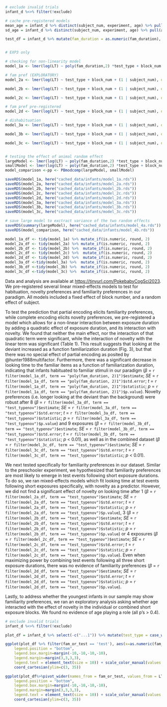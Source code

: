 ```r

# exclude invalid trials
infant_d %<>% filter(!exclude)

# cache pre-registered models
mean_age = infant_d %>% distinct(subject_num, experiment, age) %>% pull(age) %>% mean()
sd_age = infant_d %>% distinct(subject_num, experiment, age) %>% pull(age) %>% sd()

test_df = infant_d %>% mutate(fam_duration = as.numeric(fam_duration), centered_age = (age - mean_age) / sd_age )


# EXP3 only

# checking for non-linearity model
model_1a <- lmer(log(LT) ~ poly(fam_duration,2) *test_type + block_num + (1 | subject_num), data = test_df)

# fam pref (EXPLORATORY)
model_2a <- lmer(log(LT) ~ test_type + block_num + (1 | subject_num), data = test_df %>% filter(fam_duration == 1))

model_2b <- lmer(log(LT) ~ test_type + block_num + (1 | subject_num), data = test_df %>% filter(fam_duration == 3))

model_2c <- lmer(log(LT) ~ test_type + block_num + (1 | subject_num), data = test_df %>% filter(fam_duration == 4))

# fam pref pre-registered
model_2d <- lmer(log(LT) ~ test_type + block_num + (1 | subject_num), data = test_df %>% filter(fam_duration <= 4 & fam_duration != 0))

# dishabituation
model_3a <- lmer(log(LT) ~ test_type + block_num + (1 | subject_num), data = test_df %>% filter(fam_duration == 8))

model_3b <- lmer(log(LT) ~ test_type + block_num + (1 | subject_num), data = test_df %>% filter(fam_duration == 9))

model_3c <- lmer(log(LT) ~ test_type + block_num + (1 | subject_num), data = test_df %>% filter(fam_duration >= 8))


# testing the effect of animal random effect
largeModel <- lmer(log(LT) ~ poly(fam_duration,2) *test_type + block_num + (1 | animal) + (1 | subject_num), data = test_df)
smallModel <- lmer(log(LT) ~ poly(fam_duration,2) *test_type + block_num + (1 | subject_num), data = test_df)
model_comparison <-pp <- PBmodcomp(largeModel, smallModel)

saveRDS(model_1a, here("cached_data/infants/model_1a.rds"))
saveRDS(model_2a, here("cached_data/infants/model_2a.rds"))
saveRDS(model_2b, here("cached_data/infants/model_2b.rds"))
saveRDS(model_2c, here("cached_data/infants/model_2c.rds"))
saveRDS(model_2d, here("cached_data/infants/model_2d.rds"))
saveRDS(model_3a, here("cached_data/infants/model_3a.rds"))
saveRDS(model_3b, here("cached_data/infants/model_3b.rds"))
saveRDS(model_3c, here("cached_data/infants/model_3c.rds"))

# save large model to exctract variance of the two random effects
saveRDS(summary(largeModel), here("cached_data/infants/model_4a.rds"))
saveRDS(model_comparison, here("cached_data/infants/model_4b.rds"))

```

```r
model_1a_df <- tidy(model_1a) %>% mutate_if(is.numeric, round, 2)
model_2a_df <- tidy(model_2a) %>% mutate_if(is.numeric, round, 2)
model_2b_df <- tidy(model_2b) %>%  mutate_if(is.numeric, round, 2)
model_2c_df <- tidy(model_2c) %>%  mutate_if(is.numeric, round, 2)
model_2d_df <- tidy(model_2d) %>%  mutate_if(is.numeric, round, 2)
model_3a_df <-tidy(model_3a) %>%  mutate_if(is.numeric, round, 2)
model_3b_df <-tidy(model_3b) %>%  mutate_if(is.numeric, round, 2)
model_3c_df <-tidy(model_3c) %>%  mutate_if(is.numeric, round, 2)
```

Data and analysis are available at [https://tinyurl.com/PokebabyCogSci2023](https://tinyurl.com/PokebabyCogSci2023). We pre-registered several linear mixed-effects models to test for habituation, novelty preferences and familiarity preferences in our paradigm. All models included a fixed effect of block number, and a random effect of subject.

To test the prediction that partial encoding elicits familiarity preferences, while complete encoding elicits novelty preferences, we pre-registered a model which allows for a non-linear interaction between exposure duration by adding a quadratic effect of exposure duration, and its interaction with novelty. We found that neither the main effect, nor the interaction of that quadratic term were significant, while the interaction of novelty with the linear term was significant (Table 1). This result suggests that looking at the deviant increased as a function familiarization duration (Fig. 3), but that there was no special effect of partial encoding as posited by @hunter1988multifactor. Furthermore, there was a significant decrease in looking time to the familiar items as a function of familiarization duration, indicating that infants habituated to familiar stimuli in our paradigm ($\beta$ = `r filter(model_1a_df, term == "poly(fam_duration, 2)1")$estimate`; *SE* = `r filter(model_1a_df, term == "poly(fam_duration, 2)1")$std.error`; *t* = `r filter(model_1a_df, term == "poly(fam_duration, 2)1")$statistic`; *p* =  `r filter(model_1a_df, term == "poly(fam_duration, 2)1")$p.value`). Novelty preferences (i.e. longer looking at the deviant than the background) were robust after 8 ($\beta$ = `r filter(model_3a_df, term == "test_typenov")$estimate`; *SE* = `r filter(model_3a_df, term == "test_typenov")$std.error`; *t* = `r filter(model_3a_df, term == "test_typenov")$statistic`; *p* =  `r filter(model_3a_df, term == "test_typenov")$p.value`) and 9 exposures ($\beta$ = `r filter(model_3b_df, term == "test_typenov")$estimate`; *SE* = `r filter(model_3b_df, term == "test_typenov")$std.error`; *t* = `r filter(model_3b_df, term == "test_typenov")$statistic`; *p* < 0.01), as well as in the combined dataset ($\beta$ = `r filter(model_3c_df, term == "test_typenov")$estimate`; *SE* = `r filter(model_3c_df, term == "test_typenov")$std.error`; *t* = `r filter(model_3c_df, term == "test_typenov")$statistic`; *p* < 0.01).

We next tested specifically for familiarity preferences in our dataset. Similar to the preschooler experiment, we hypothesized that familiarity preferences are most likely to emerge in test events following short exposure durations. To do so, we ran mixed-effects models which fit looking time at test events following short exposures specifically, with novelty as a predictor. However, we did not find a significant effect of novelty on looking time after 1 ($\beta$ = `r filter(model_2a_df, term == "test_typenov")$estimate`; *SE* = `r filter(model_2a_df, term == "test_typenov")$std.error`; *t* = `r filter(model_2a_df, term == "test_typenov")$statistic`; *p* =  `r filter(model_2a_df, term == "test_typenov")$p.value`), 3 ($\beta$ = `r filter(model_2b_df, term == "test_typenov")$estimate`; *SE* = `r filter(model_2b_df, term == "test_typenov")$std.error`; *t* = `r filter(model_2b_df, term == "test_typenov")$statistic`; *p* =  `r filter(model_2b_df, term == "test_typenov")$p.value`) or 4 exposures ($\beta$ = `r filter(model_2c_df, term == "test_typenov")$estimate`; *SE* = `r filter(model_2c_df, term == "test_typenov")$std.error`; *t* = `r filter(model_2c_df, term == "test_typenov")$statistic`; *p* =  `r filter(model_2c_df, term == "test_typenov")$p.value`). Even when maximizing power by combining test events following all three short exposure durations, there was no evidence of familiarity preferences ($\beta$ = `r filter(model_2d_df, term == "test_typenov")$estimate`; *SE* = `r filter(model_2d_df, term == "test_typenov")$std.error`; *t* = `r filter(model_2d_df, term == "test_typenov")$statistic`; *p* =  `r filter(model_2d_df, term == "test_typenov")$p.value`). 

Lastly, to address whether the youngest infants in our sample may show familiarity preferences, we ran an exploratory analysis asking whether age interacted with the effect of novelty in the individual or combined short exposure blocks. We found no evidence of age playing a role (all p's > 0.4).

\captionsetup{belowskip=45pt,aboveskip=4pt}

```r

# exclude invalid trials
infant_d %<>% filter(!exclude) 

plot_df = infant_d %>% select(-c("...1")) %>% mutate(test_type = case_when(fam_duration == 0 ~ 'baseline', test_type == 'fam' ~ 'background', test_type == 'nov' ~ 'deviant'), test_type = factor(test_type, levels = c('baseline', 'background', 'deviant'))) %>% arrange(experiment, subject_num, block_num)

ggplot(plot_df %>% filter(fam_or_test == 'test'), aes(x=as.numeric(fam_duration), y=LT, group=test_type, color = test_type)) + geom_point(alpha=0.1, size = 1.2, position = position_jitterdodge(jitter.width = 0.2)) + stat_summary(fun.data = "mean_cl_boot", geom = "pointrange", position = position_dodge(width = 1), size = 0.6) + xlab('exposure duration') + ylab('Looking time (s)') + labs(color = 'Test type') + theme_classic(base_size = 14) + theme(strip.text.x = element_text(size = 20, colour = "black")) + scale_x_continuous(breaks = c(0, 1,2,3,4,6,8,9)) + geom_smooth(method ="lm", alpha = 0.4) + scale_y_log10() + geom_hline(yintercept = plot_df %>% filter(test_type == 'baseline') %>% pull(LT) %>% mean(), linetype = "dashed") + scale_y_continuous(breaks = c(3,10, 18, 27)) + theme(legend.title=element_blank(), 
    legend.position = "bottom",
    legend.box.margin=margin(-10,-10,-10,-10),
    legend.margin=margin(3,3,3,3),
    legend.text = element_text(size = 10)) + scale_color_manual(values = c("blue", "red"), limits = c('background', 'deviant')) +
    coord_cartesian(ylim=c(3, 35))

ggplot(plot_df%>%pivot_wider(names_from = fam_or_test, values_from = LT, names_prefix = 'LT_') %>% filter(test_type !='baseline'), aes(x=LT_fam, y=LT_test, group=test_type, color = test_type)) + geom_point(alpha=0.2, size = 2) + xlab('LT at fam') + ylab('LT at test') + labs(color = 'Test type') + theme_classic(base_size = 14) + theme(strip.text.x = element_text(size = 20, colour = "black")) + geom_smooth(method ="lm")+ theme(legend.title=element_blank(), 
    legend.position = "bottom",
    legend.box.margin=margin(-10,-10,-10,-10),
    legend.margin=margin(3,3,3,3),
    legend.text = element_text(size = 10)) + scale_color_manual(values = c("blue", "red"), limits = c('background', 'deviant')) +
    coord_cartesian(ylim=c(3, 35))

```

\captionsetup{belowskip=5pt,aboveskip=5pt}

\begin{table*}[t]
\centering
\begin{tabular}{lrrrrrr}
  \hline
 Predictor & Coefficient & Std error & t & df & p value \\ 
  \hline
(Intercept) & 2.79 & 0.11 & 25.13 & 179.98 & \textless{ 0.001} \\ 
  \textbf{Exposure duration} & -2.94 & 0.90 & -3.253 & 246.14 & 0.001 \\ 
  \textbf{Squared exposure duration} & 0.70 & 0.90 & 0.78 & 244.54 & 0.438 \\ 
  \textbf{Novelty} & 0.19 & 0.09 & 2.16 & 245.72 & 0.031 \\ 
  \textbf{Block number} & -0.11 & 0.02 & -4.54 & 248.53 & \textless{ 0.001} \\ 
  \textbf{Exposure duration} : \textbf{Novelty} & 4.93 & 1.59 & 3.10 & 250.18 & 0.002 \\ 
  \textbf{Squared exposure duration} : \textbf{Novelty} & 0.23 & 1.63 & 0.14 & 250.91 & 0.889 \\ 
   \hline
\end{tabular}
\caption{Mixed effects model results testing for a non-linearity in infant looking time.}\label{wrap-tab:1}
\end{table*} 

